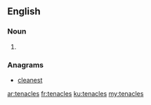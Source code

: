 ==English==

===Noun===
{{head|en}}

# {{plural of|tenacle}}

===Anagrams===
* [[cleanest#English|cleanest]]

[[ar:tenacles]]
[[fr:tenacles]]
[[ku:tenacles]]
[[my:tenacles]]